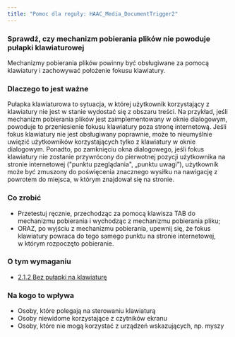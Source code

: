 ```yaml
---
title: "Pomoc dla reguły: HAAC_Media_DocumentTrigger2"
---
```


<div className="toolHelp">
<Row>
<Column colLg={16} colMd={8} colSm={4} className="toolHead">

### Sprawdź, czy mechanizm pobierania plików nie powoduje pułapki klawiaturowej

<div id="locLevel"></div>

Mechanizmy pobierania plików powinny być obsługiwane za pomocą klawiatury i zachowywać położenie fokusu klawiatury.

</Column>
</Row>
<Row>
<Column colLg={11} colMd={5} colSm={4} className="toolMain">

### Dlaczego to jest ważne

Pułapka klawiaturowa to sytuacja, w której użytkownik korzystający z klawiatury nie jest w stanie wydostać się z obszaru treści. Na przykład, jeśli mechanizm pobierania plików jest zaimplementowany w oknie dialogowym, powoduje to przeniesienie fokusu klawiatury poza stronę internetową. Jeśli fokus klawiatury nie jest obsługiwany poprawnie, może to nieumyślnie uwięzić użytkowników korzystających tylko z&nbsp;klawiatury w oknie dialogowym. Ponadto, po zamknięciu okna dialogowego, jeśli fokus klawiatury nie zostanie przywrócony do pierwotnej pozycji użytkownika na stronie internetowej ("punktu pzeglądania", &bdquo;punktu uwagi&rdquo;), użytkownik może być zmuszony do poświęcenia znacznego wysiłku na nawigację z powrotem do miejsca, w którym znajdował się na stronie.

<div id="locSnippet"></div>

### Co zrobić

* Przetestuj ręcznie, przechodząc za pomocą klawisza TAB do mechanizmu pobierania i wychodząc z mechanizmu pobierania pliku;
* ORAZ, po wyjściu z mechanizmu pobierania, upewnij się, że fokus klawiatury powraca do tego samego punktu na stronie internetowej, w&nbsp;którym rozpoczęto pobieranie.
 

</Column>
<Column colLg={5} colMd={3} colSm={4} className="toolLeft">

### O tym wymaganiu

* [2.1.2 Bez pułapki na klawiaturę](https://wcag.lepszyweb.pl/#no-keyboard-trap)

### Na kogo to wpływa

 * Osoby, które polegają na sterowaniu klawiaturą
 * Osoby niewidome korzystające z czytników ekranu
 * Osoby, które nie mogą korzystać z urządzeń wskazujących, np. myszy

</Column>
</Row>
</div>

